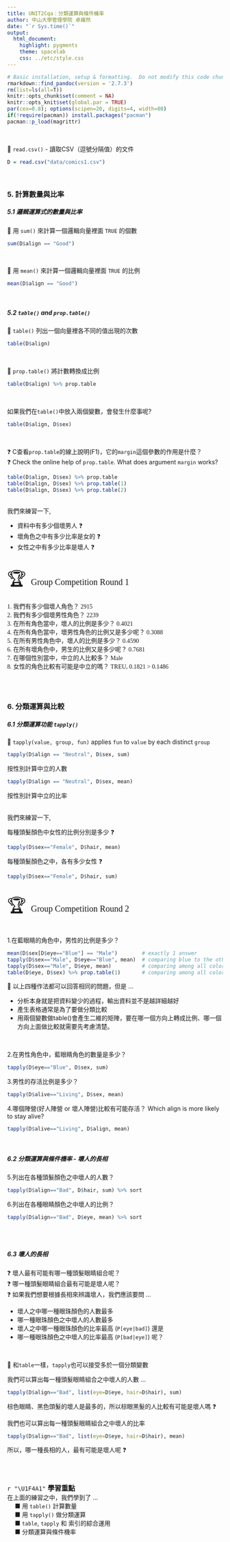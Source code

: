---
title: UNIT2Cqa：分類運算與條件機率
author: 中山大學管理學院 卓雍然
date: "`r Sys.time()`"
output: 
  html_document:
    highlight: pygments
    theme: spacelab
    css: ../etc/style.css
---

```{r echo=F, results='hide', message=FALSE, warning=FALSE}
# Basic installation, setup & formatting.  Do not modify this code chunk.  
rmarkdown::find_pandoc(version = '2.7.3')
rm(list=ls(all=T))
knitr::opts_chunk$set(comment = NA)
knitr::opts_knit$set(global.par = TRUE)
par(cex=0.8); options(scipen=20, digits=4, width=80)
if(!require(pacman)) install.packages("pacman")
pacman::p_load(magrittr)
```
<br>


🌻 `read.csv()` - 讀取CSV（逗號分隔值）的文件
```{r}
D = read.csv("data/comics1.csv")
```

<br>

### 5. 計算數量與比率

##### 5.1  邏輯運算式的數量與比率

🌻 用 `sum()` 來計算一個邏輯向量裡面 `TRUE` 的個數 <br>
```{r}
sum(D$align == "Good")
```
<br>

🌻 用 `mean()` 來計算一個邏輯向量裡面 `TRUE` 的比例 <br>
```{r}
mean(D$align == "Good")
```
<br>

##### 5.2 `table()` and `prop.table()`

🌻 `table()` 列出一個向量裡各不同的值出現的次數 <br>
```{r}
table(D$align)
```
<br>

🌻 `prop.table()` 將計數轉換成比例 <br>
```{r}
table(D$align) %>% prop.table
```
<br>

如果我們在`table()`中放入兩個變數，會發生什麼事呢? <br>
```{r}
table(D$align, D$sex)
```
<br>

❓ C查看`prop.table`的線上說明(F1)，它的`margin`這個參數的作用是什麼？ <br>
❓ Check the online help of `prop.table`. What does argument `margin` works?

```{r}
table(D$align, D$sex) %>% prop.table
table(D$align, D$sex) %>% prop.table(1)
table(D$align, D$sex) %>% prop.table(2)
```

<br>
我們來練習一下, 

+ 資料中有多少個壞男人 ❓ 
+ 壞角色之中有多少比率是女的 ❓ 
+ 女性之中有多少比率是壞人 ❓ 

<br>
<span style="font-size:40px"> 🏆 </span>
<span style="font-size:20px; font-family:'Arial Black'">Group Competition Round 1</span>
<br>

<span style="font-family:'Consolas'">
1. 我們有多少個壞人角色？  2915 <br>
2. 我們有多少個壞男性角色？ 2239 <br>
3. 在所有角色當中，壞人的比例是多少？ 0.4021 <br>
4. 在所有角色當中，壞男性角色的比例又是多少呢？ 0.3088 <br>
5. 在所有男性角色中，壞人的比例是多少？ 0.4590 <br>
6. 在所有壞角色中，男生的比例又是多少呢？ 0.7681 <br>
7. 在哪個性別當中，中立的人比較多？ Male <br>
8. 女性的角色比較有可能是中立的嗎？ TREU, 0.1821 > 0.1486 <br>
</span>

<br><br>


### 6. 分類運算與比較

##### 6.1 分類運算功能 `tapply()` 

🌻 `tapply(value, group, fun)` applies `fun` to `value` by each distinct `group`
```{r}
tapply(D$align == "Neutral", D$sex, sum)
```
按性別計算中立的人數 

```{r}
tapply(D$align == "Neutral", D$sex, mean)
```
按性別計算中立的比率

<br>
我們來練習一下, 

每種頭髮顏色中女性的比例分別是多少 ❓ 
```{r}
tapply(D$sex=="Female", D$hair, mean)
```

每種頭髮顏色之中，各有多少女性 ❓ 
```{r}
tapply(D$sex=="Female", D$hair, sum)
```

<br>
<span style="font-size:40px"> 🏆 </span>
<span style="font-size:20px; font-family:'Arial Black'">Group Competition Round 2</span>
<br><br>


1.在藍眼睛的角色中，男性的比例是多少？ 
```{r}
mean(D$sex[D$eye=="Blue"] == "Male")        # exactly 1 answer
tapply(D$sex=="Male", D$eye=="Blue", mean)  # comparing blue to the others
tapply(D$sex=="Male", D$eye, mean)          # comparing among all colors
table(D$eye, D$sex) %>% prop.table(1)       # comparing among all colors !!   
```

🌷 以上四種作法都可以回答相同的問題，但是 ...  

+ 分析本身就是把資料變少的過程，輸出資料並不是越詳細越好
+ 產生表格通常是為了要做分類比較
+ 用兩個變數做table()會產生二維的矩陣，要在哪一個方向上轉成比例、哪一個方向上面做比較就需要先考慮清楚。 

<br>

2.在男性角色中，藍眼睛角色的數量是多少？
```{r}
tapply(D$eye=="Blue", D$sex, sum)
```

3.男性的存活比例是多少？
```{r}
tapply(D$alive=="Living", D$sex, mean)
```

4.哪個陣營(好人陣營 or 壞人陣營)比較有可能存活？
Which align is more likely to stay alive?
```{r}
tapply(D$alive=="Living", D$align, mean)
```
<br>

##### 6.2 分類運算與條件機率 - <z>壞人的長相</z> 

5.列出在各種頭髮顏色之中壞人的人數？ 
```{r}
tapply(D$align=="Bad", D$hair, sum) %>% sort
```

6.列出在各種眼睛顏色之中壞人的比例？ 
```{r}
tapply(D$align=="Bad", D$eye, mean) %>% sort
```
<br><br>

##### 6.3 壞人的長相 

❓ 壞人最有可能有哪一種頭髮眼睛組合呢？ <br>
❓ 哪一種頭髮眼睛組合最有可能是壞人呢？ <br>
❓ 如果我們想要根據長相來辨識壞人，我們應該要問 ...

+ 壞人之中哪一種眼珠顏色的人數最多 
+ 哪一種眼珠顏色之中壞人的人數最多
+ 壞人之中哪一種眼珠顏色的比率最高 (`P[eye|bad]`) 還是
+ 哪一種眼珠顏色之中壞人的比率最高 (`P[bad|eye]`) 呢？

<br>

🌻 和`table`一樣，`tapply`也可以接受多於一個分類變數 

我們可以算出每一種頭髮眼睛組合之中壞人的人數 ...
```{r}
tapply(D$align=="Bad", list(eye=D$eye, hair=D$hair), sum) 
```

棕色眼睛、黑色頭髮的壞人是最多的，所以棕眼黑髮的人比較有可能是壞人嗎 ❓ 

我們也可以算出每一種頭髮眼睛組合之中壞人的比率
```{r}
tapply(D$align=="Bad", list(eye=D$eye, hair=D$hair), mean) 
```

所以，哪一種長相的人，最有可能是壞人呢 ❓ 


<br><br><p class="wwl">
<span style="font-size:16px">`r "\U1F4A1"` <b>學習重點</b></span><br>
在上面的練習之中，我們學到了 ... <br>
&emsp; ■ 用 `table()` 計算數量<br>
&emsp; ■ 用 `tapply()` 做分類運算<br>
&emsp; ■ `table`, `tapply` 和 索引的綜合運用<br>
&emsp; ■ 分類運算與條件機率<br>
</p class="wwl"><br>



<br><br>


